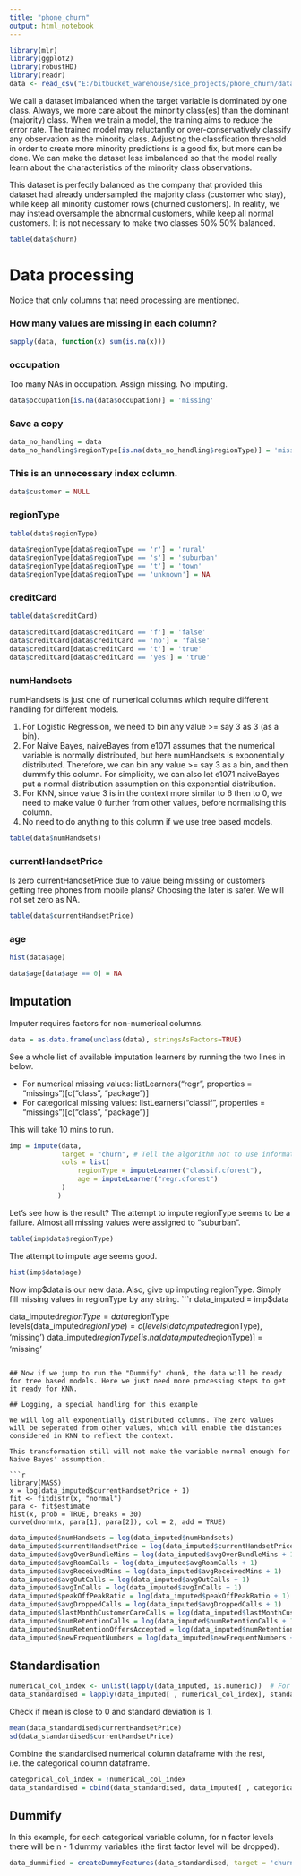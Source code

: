 ```yaml
---
title: "phone_churn"
output: html_notebook
---
```


```r
library(mlr)
library(ggplot2)
library(robustHD)
library(readr)
data <- read_csv("E:/bitbucket_warehouse/side_projects/phone_churn/dataset/ACMETelephoneABT.csv")
```

We call a dataset imbalanced when the target variable is dominated by one class. Always, we more care about the minority class(es) than the dominant (majority) class. When we train a model, the training aims to reduce the error rate. The trained model may reluctantly or over-conservatively classify any observation as the minority class. Adjusting the classfication threshold in order to create more minority predictions is a good fix, but more can be done. We can make the dataset less imbalanced so that the model really learn about the characteristics of the minority class observations.

This dataset is perfectly balanced as the company that provided this dataset had already undersampled the majority class (customer who stay), while keep all minority customer rows (churned customers). In reality, we may instead oversample the abnormal customers, while keep all normal customers. It is not necessary to make two classes 50% 50% balanced.

```r
table(data$churn)
```

# Data processing
Notice that only columns that need processing are mentioned.

### How many values are missing in each column?
```r
sapply(data, function(x) sum(is.na(x)))
```

### occupation
Too many NAs in occupation. Assign missing. No imputing.
```r
data$occupation[is.na(data$occupation)] = 'missing'
```

### Save a copy
```r
data_no_handling = data
data_no_handling$regionType[is.na(data_no_handling$regionType)] = 'missing'
```

### This is an unnecessary index column.
```r
data$customer = NULL
```

### regionType
```r
table(data$regionType)
```

```r
data$regionType[data$regionType == 'r'] = 'rural'
data$regionType[data$regionType == 's'] = 'suburban'
data$regionType[data$regionType == 't'] = 'town'
data$regionType[data$regionType == 'unknown'] = NA
```


### creditCard
```r
table(data$creditCard)
```

```r
data$creditCard[data$creditCard == 'f'] = 'false'
data$creditCard[data$creditCard == 'no'] = 'false'
data$creditCard[data$creditCard == 't'] = 'true'
data$creditCard[data$creditCard == 'yes'] = 'true'
```

### numHandsets

numHandsets is just one of numerical columns which require different handling for different models.

1. For Logistic Regression, we need to bin any value >= say 3 as 3 (as a bin). 
2. For Naive Bayes, naiveBayes from e1071 assumes that the numerical variable is normally distributed, but here numHandsets is exponentially distributed. Therefore, we can bin any value >= say 3 as a bin, and then dummify this column. For simplicity, we can also let e1071 naiveBayes put a normal distribution assumption on this exponential distribution.
3. For KNN, since value 3 is in the context more similar to 6 then to 0, we need to make value 0 further from other values, before normalising this column.
4. No need to do anything to this column if we use tree based models.

```r
table(data$numHandsets)
```

### currentHandsetPrice

Is zero currentHandsetPrice due to value being missing or customers getting free phones from mobile plans? Choosing the later is safer. We will not set zero as NA.

```r
table(data$currentHandsetPrice)
```

### age

```r
hist(data$age)
```

```r
data$age[data$age == 0] = NA
```


## Imputation

Imputer requires factors for non-numerical columns.
```r
data = as.data.frame(unclass(data), stringsAsFactors=TRUE)
```

See a whole list of available imputation learners by running the two lines in below.

* For numerical missing values:   listLearners("regr", properties = "missings")[c("class", "package")]
* For categorical missing values: listLearners("classif", properties = "missings")[c("class", "package")]

This will take 10 mins to run.
```r
imp = impute(data, 
             target = "churn", # Tell the algorithm not to use information in the target column for imputation.
             cols = list(
                 regionType = imputeLearner("classif.cforest"),
                 age = imputeLearner("regr.cforest")
             )
            )
```

Let's see how is the result?
The attempt to impute regionType seems to be a failure. Almost all missing values were assigned to "suburban".
```r
table(imp$data$regionType)
```

The attempt to impute age seems good.
```r
hist(imp$data$age)
```

Now imp$data is our new data.
Also, give up imputing regionType. Simply fill missing values in regionType by any string.
```r
data_imputed = imp$data

data_imputed$regionType = data$regionType
levels(data_imputed$regionType) = c(levels(data_imputed$regionType), 'missing')
data_imputed$regionType[is.na(data_imputed$regionType)] = 'missing'
```

## Now if we jump to run the "Dummify" chunk, the data will be ready for tree based models. Here we just need more processing steps to get it ready for KNN.

## Logging, a special handling for this example

We will log all exponentially distributed columns. The zero values will be seperated from other values, which will enable the distances considered in KNN to reflect the context.

This transformation still will not make the variable normal enough for Naive Bayes' assumption. 

```r
library(MASS)
x = log(data_imputed$currentHandsetPrice + 1)
fit <- fitdistr(x, "normal")
para <- fit$estimate
hist(x, prob = TRUE, breaks = 30)
curve(dnorm(x, para[1], para[2]), col = 2, add = TRUE)
```


```r
data_imputed$numHandsets = log(data_imputed$numHandsets)
data_imputed$currentHandsetPrice = log(data_imputed$currentHandsetPrice + 1)
data_imputed$avgOverBundleMins = log(data_imputed$avgOverBundleMins + 1)
data_imputed$avgRoamCalls = log(data_imputed$avgRoamCalls + 1)
data_imputed$avgReceivedMins = log(data_imputed$avgReceivedMins + 1)
data_imputed$avgOutCalls = log(data_imputed$avgOutCalls + 1)
data_imputed$avgInCalls = log(data_imputed$avgInCalls + 1)
data_imputed$peakOffPeakRatio = log(data_imputed$peakOffPeakRatio + 1)
data_imputed$avgDroppedCalls = log(data_imputed$avgDroppedCalls + 1)
data_imputed$lastMonthCustomerCareCalls = log(data_imputed$lastMonthCustomerCareCalls + 1)
data_imputed$numRetentionCalls = log(data_imputed$numRetentionCalls + 1)
data_imputed$numRetentionOffersAccepted = log(data_imputed$numRetentionOffersAccepted + 1)
data_imputed$newFrequentNumbers = log(data_imputed$newFrequentNumbers + 1)
```

## Standardisation

```r
numerical_col_index <- unlist(lapply(data_imputed, is.numeric))  # For all numerical columns
data_standardised = lapply(data_imputed[ , numerical_col_index], standardize) # Standardise it
```

Check if mean is close to 0 and standard deviation is 1.
```r
mean(data_standardised$currentHandsetPrice)
sd(data_standardised$currentHandsetPrice)
```

Combine the standardised numerical column dataframe with the rest, i.e. the categorical column dataframe.
```r
categorical_col_index = !numerical_col_index
data_standardised = cbind(data_standardised, data_imputed[ , categorical_col_index])
```


## Dummify

In this example, for each categorical variable column, for n factor levels there will be n - 1 dummy variables (the first factor level will be dropped).
```r
data_dummified = createDummyFeatures(data_standardised, target = 'churn', method = "reference", cols = NULL)
```






